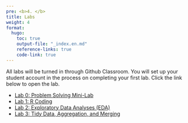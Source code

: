 ```yaml
---
pre: <b>4. </b>
title: Labs
weight: 4
format:
  hugo:
    toc: true
    output-file: "_index.en.md"
    reference-links: true
    code-link: true
---
```


All labs will be turned in through Github Classroom. You will set up your student account in the process on completing your first lab. Click the link below to open the lab.

* [Lab 0: Problem Solving Mini-Lab](/intro_to_data_science_reader/labs/lab_0/lab_0.html)
* [Lab 1: R Coding](/intro_to_data_science_reader/labs/lab_1/lab-1-r-coding.html)
* [Lab 2: Exploratory Data Analyses (EDA)](/intro_to_data_science_reader/labs/lab_2/lab-2-eda.html)
* [Lab 3: Tidy Data, Aggregation, and Merging](/intro_to_data_science_reader/labs/lab_3/lab-3-tidy-agg-merge.html)